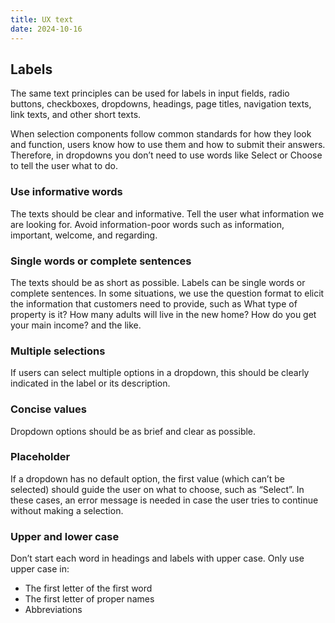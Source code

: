 ```yaml
---
title: UX text
date: 2024-10-16
---
```


## Labels
The same text principles can be used for labels in input fields, radio buttons, checkboxes, dropdowns, headings, page titles, navigation texts, link texts, and other short texts.

When selection components follow common standards for how they look and function, users know how to use them and how to submit their answers. Therefore, in dropdowns you don’t need to use words like Select or Choose to tell the user what to do.

### Use informative words
The texts should be clear and informative. Tell the user what information we are looking for. Avoid information-poor words such as information, important, welcome, and regarding.

### Single words or complete sentences
The texts should be as short as possible. Labels can be single words or complete sentences. In some situations, we use the question format to elicit the information that customers need to provide, such as What type of property is it? How many adults will live in the new home? How do you get your main income? and the like.

<Grid columns="2">
<Figma id="single-words" caption="Example of complete sentence" />
</Grid>

### Multiple selections
If users can select multiple options in a dropdown, this should be clearly indicated in the label or its description.

<Grid columns="2">
<Figma id="multiple-selections" caption="Example of complete sentence" />
</Grid>

### Concise values
Dropdown options should be as brief and clear as possible.

### Placeholder
If a dropdown has no default option, the first value (which can’t be selected) should guide the user on what to choose, such as “Select”. In these cases, an error message is needed in case the user tries to continue without making a selection.

### Upper and lower case
Don’t start each word in headings and labels with upper case. Only use upper case in:
- The first letter of the first word
- The first letter of proper names
- Abbreviations